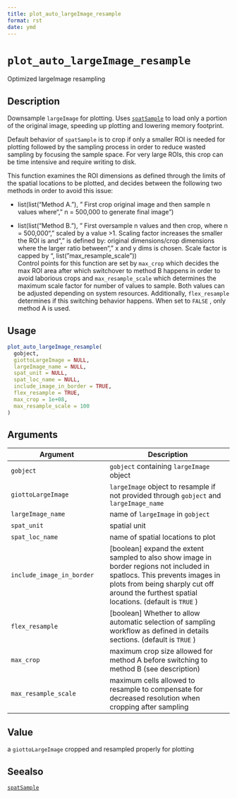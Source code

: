 ```yaml
--- 
title: plot_auto_largeImage_resample 
format: rst 
date: ymd 
--- 
```

# `plot_auto_largeImage_resample`

Optimized largeImage resampling


## Description

Downsample `largeImage` for plotting. Uses [`spatSample`](#spatsample) 
 to load only a portion of the original image, speeding up plotting and lowering memory
 footprint.
 
 Default behavior of `spatSample` is to crop if only a smaller ROI is needed for plotting
 followed by the sampling process in order to reduce wasted sampling by focusing the
 sample space. For very large ROIs, this crop can be time intensive and require
 writing to disk.
 
 This function examines the ROI dimensions as defined through the limits of the spatial
 locations to be plotted, and decides between the following two methods in order to
 avoid this issue:
   

*  list(list("Method A."), " First crop original image and then sample n values where\n", "  n = 500,000 to generate final image")   

*  list(list("Method B."), " First oversample n values and then crop, where n = 500,000\n", "  scaled by a value >1. Scaling factor increases the smaller the ROI is and\n", "  is defined by: original dimensions/crop dimensions where the larger ratio between\n", "  x and y dims is chosen. Scale factor is capped by ", list("max_resample_scale"))  
 Control points for this function are set by `max_crop` which decides the max
 ROI area after which switchover to method B happens in order to avoid laborious crops
 and `max_resample_scale` which determines the maximum scale factor for number
 of values to sample. Both values can be adjusted depending on system resources.
 Additionally, `flex_resample` determines if this switching behavior happens.
 When set to `FALSE` , only method A is used.


## Usage

```r
plot_auto_largeImage_resample(
  gobject,
  giottoLargeImage = NULL,
  largeImage_name = NULL,
  spat_unit = NULL,
  spat_loc_name = NULL,
  include_image_in_border = TRUE,
  flex_resample = TRUE,
  max_crop = 1e+08,
  max_resample_scale = 100
)
```


## Arguments

Argument      |Description
------------- |----------------
`gobject`     |     `gobject` containing `largeImage` object
`giottoLargeImage`     |     `largeImage` object to resample if not provided through `gobject` and `largeImage_name`
`largeImage_name`     |     name of `largeImage` in `gobject`
`spat_unit`     |     spatial unit
`spat_loc_name`     |     name of spatial locations to plot
`include_image_in_border`     |     [boolean] expand the extent sampled to also show image in border regions not included in spatlocs. This prevents images in plots from being sharply cut off around the furthest spatial locations. (default is `TRUE` )
`flex_resample`     |     [boolean] Whether to allow automatic selection of sampling workflow as defined in details sections. (default is `TRUE` )
`max_crop`     |     maximum crop size allowed for method A before switching to method B (see description)
`max_resample_scale`     |     maximum cells allowed to resample to compensate for decreased resolution when cropping after sampling


## Value

a `giottoLargeImage` cropped and resampled properly for plotting


## Seealso

[`spatSample`](#spatsample)


